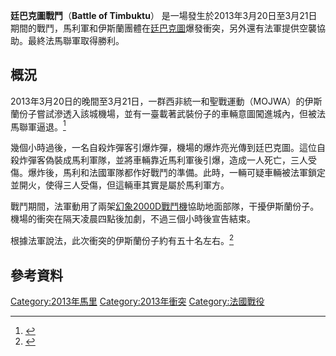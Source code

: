 {{infobox military conflict
|conflict= 廷巴克圖戰鬥
|partof= [[馬里北部衝突|馬里北部衝突]]
|date = 2013年3月20日–3月21日
|place = [[馬利|馬利]][[廷巴克圖|廷巴克圖]]
|result = 法馬聯軍勝利
|combatants_header=
|combatant1 = {{Flag|France}} 
{{Flag|Mali}}
|combatant2 = {{flagicon image|ShababFlag.svg}} MOJWA
|strength1 = 未知
|strength2 = 50名
|casualties1 = {{Flagicon|Mali}} 1人陣亡<br>8人受傷
|casualties2 = 10人陣亡
}}
{{Campaignbox 馬里北部衝突}}

'''廷巴克圖戰鬥'''（'''Battle of Timbuktu'''） 是一場發生於2013年3月20日至3月21日期間的戰鬥，馬利軍和伊斯蘭團體在[[廷巴克圖|廷巴克圖]]爆發衝突，另外還有法軍提供空襲協助。最終法馬聯軍取得勝利。

== 概況 ==
2013年3月20日的晚間至3月21日，一群西非統一和聖戰運動（MOJWA）的伊斯蘭份子嘗試滲透入該城機場，並有一臺載著武裝份子的車輛意圖闖進城內，但被法馬聯軍逼退。<ref name="Parisien">{{Cite web |url=http://www.leparisien.fr/international/mali-deux-morts-lors-de-l-explosion-d-une-voiture-piegee-a-tombouctou-21-03-2013-2658727.php |title=Le Parisien : ''Mali : une dizaine de jihadistes tués à Tombouctou'' |access-date=2013-05-12 |archive-date=2020-10-26 |archive-url=https://web.archive.org/web/20201026230642/https://www.leparisien.fr/international/mali-deux-morts-lors-de-l-explosion-d-une-voiture-piegee-a-tombouctou-21-03-2013-2658727.php }}</ref>

幾個小時過後，一名自殺炸彈客引爆炸彈，機場的爆炸亮光傳到廷巴克圖。這位自殺炸彈客偽裝成馬利軍隊，並將車輛靠近馬利軍後引爆，造成一人死亡，三人受傷。爆炸後，馬利和法國軍隊都作好戰鬥的準備。此時，一輛可疑車輛被法軍鎖定並開火，使得三人受傷，但這輛車其實是屬於馬利軍方。

戰鬥期間，法軍動用了兩架[[幻象2000戰鬥機|幻象2000D戰鬥機]]協助地面部隊，干擾伊斯蘭份子。機場的衝突在隔天凌晨四點後加劇，不過三個小時後宣告結束。

根據法軍說法，此次衝突的伊斯蘭份子約有五十名左右。<ref>{{Cite web |url=http://www.rfi.fr/afrique/20130322-attentat-tombouctou-menace-jihadiste-perdure?ns_campaign=google_choix_redactions&ns_mchannel=editors_picks&ns_source=google_actualite&ns_linkname=afrique.20130322-attentat-tombouctou-menace-jihadiste-perdure&ns_fee=0 |title=RFI : ''Attentat de Tombouctou: la menace terroriste perdure au Mali'' |access-date=2013-05-12 |archive-date=2018-06-12 |archive-url=https://web.archive.org/web/20180612140211/http://www.rfi.fr/afrique/20130322-attentat-tombouctou-menace-jihadiste-perdure?ns_campaign=google_choix_redactions&ns_mchannel=editors_picks&ns_source=google_actualite&ns_linkname=afrique.20130322-attentat-tombouctou-menace-jihadiste-perdure&ns_fee=0 }}</ref>

== 參考資料 ==
{{reflist}}

[[Category:2013年馬里|Category:2013年馬里]]
[[Category:2013年衝突|Category:2013年衝突]]
[[Category:法國戰役|Category:法國戰役]]